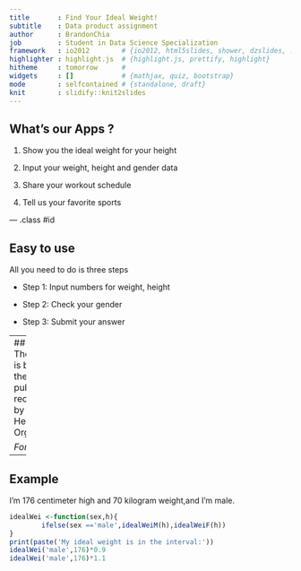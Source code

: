 ```yaml
---
title       : Find Your Ideal Weight!
subtitle    : Data product assignment
author      : BrandonChia
job         : Student in Data Science Specialization
framework   : io2012        # {io2012, html5slides, shower, dzslides, ...}
highlighter : highlight.js  # {highlight.js, prettify, highlight}
hitheme     : tomorrow      # 
widgets     : []            # {mathjax, quiz, bootstrap}
mode        : selfcontained # {standalone, draft}
knit        : slidify::knit2slides
---
```


## What's our Apps ?
1. Show you the ideal weight for your height

2. Input your weight, height and gender data

3. Share your workout schedule

4. Tell us your favorite sports

--- .class #id 

## Easy to use
All you need to do is three steps

* Step 1: Input numbers for weight, height

* Step 2: Check your gender

* Step 3: Submit your answer


---
## Algorithm
The algorithm is based on the report published and recommanded by World Health Organization

_For male_
```r
print ('ideal weight = ( Height - 80 ) * 0.7')
idealWeiM <- function(h) (h-80) * 0.7
```
_For female_
```r
print ('ideal weight = (Height -70) * 0.6')
idealWeiF <- function(h) (h-70) * 0.6
```
_It is good for people whose weight is between 0.9 times of and 1.1 times of ideal weight._


---
## Example
I'm 176 centimeter high and 70 kilogram weight,and I'm male.
```r
idealWei <-function(sex,h){
        ifelse(sex =='male',idealWeiM(h),idealWeiF(h))
}
print(paste('My ideal weight is in the interval:'))
idealWei('male',176)*0.9
idealWei('male',176)*1.1
```

